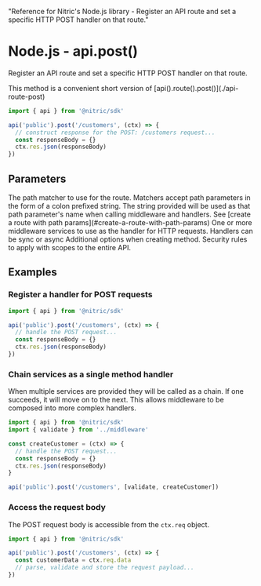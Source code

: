   "Reference for Nitric's Node.js library - Register an API route and set a specific HTTP POST handler on that route."

# Node.js - api.post()

Register an API route and set a specific HTTP POST handler on that route.

<Note>
  This method is a convenient short version of
  [api().route().post()](./api-route-post)
</Note>

```javascript
import { api } from '@nitric/sdk'

api('public').post('/customers', (ctx) => {
  // construct response for the POST: /customers request...
  const responseBody = {}
  ctx.res.json(responseBody)
})
```

## Parameters

<Properties>
  <Property name="match" required type="string">
    The path matcher to use for the route. Matchers accept path parameters in
    the form of a colon prefixed string. The string provided will be used as
    that path parameter's name when calling middleware and handlers. See [create
    a route with path params](#create-a-route-with-path-params)
  </Property>
  <Property name="middleware" required type="HttpMiddleware | HttpMiddleware[]">
    One or more middleware services to use as the handler for HTTP requests.
    Handlers can be sync or async
  </Property>
  <Property name="opts" type="object">
    Additional options when creating method.
    <Properties nested>
      <Property name="security" type="OidcOptions[]">
        Security rules to apply with scopes to the entire API.
      </Property>
    </Properties>
  </Property>
</Properties>

## Examples

### Register a handler for POST requests

```javascript
import { api } from '@nitric/sdk'

api('public').post('/customers', (ctx) => {
  // handle the POST request...
  const responseBody = {}
  ctx.res.json(responseBody)
})
```

### Chain services as a single method handler

When multiple services are provided they will be called as a chain. If one succeeds, it will move on to the next. This allows middleware to be composed into more complex handlers.

```javascript
import { api } from '@nitric/sdk'
import { validate } from '../middleware'

const createCustomer = (ctx) => {
  // handle the POST request...
  const responseBody = {}
  ctx.res.json(responseBody)
}

api('public').post('/customers', [validate, createCustomer])
```

### Access the request body

The POST request body is accessible from the `ctx.req` object.

```javascript
import { api } from '@nitric/sdk'

api('public').post('/customers', (ctx) => {
  const customerData = ctx.req.data
  // parse, validate and store the request payload...
})
```
